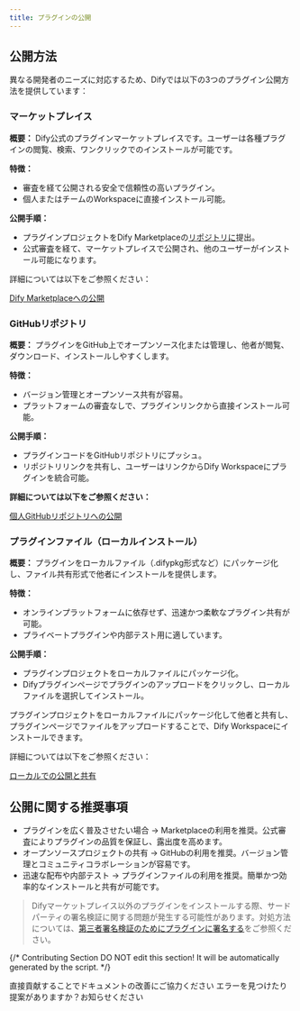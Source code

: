 ```yaml
---
title: プラグインの公開
---
```



## 公開方法

異なる開発者のニーズに対応するため、Difyでは以下の3つのプラグイン公開方法を提供しています：

### マーケットプレイス

**概要：** Dify公式のプラグインマーケットプレイスです。ユーザーは各種プラグインの閲覧、検索、ワンクリックでのインストールが可能です。

**特徴：**

* 審査を経て公開される安全で信頼性の高いプラグイン。
* 個人またはチームのWorkspaceに直接インストール可能。

**公開手順：**

* プラグインプロジェクトをDify Marketplaceの[リポジトリに](https://github.com/langgenius/dify-plugins)提出。
* 公式審査を経て、マーケットプレイスで公開され、他のユーザーがインストール可能になります。

詳細については以下をご参照ください：

[Dify Marketplaceへの公開](/ja-jp/plugins/publish-plugins/publish-to-dify-marketplace/README)

### GitHubリポジトリ

**概要：** プラグインをGitHub上でオープンソース化または管理し、他者が閲覧、ダウンロード、インストールしやすくします。

**特徴：**
* バージョン管理とオープンソース共有が容易。
* プラットフォームの審査なしで、プラグインリンクから直接インストール可能。

**公開手順：**
* プラグインコードをGitHubリポジトリにプッシュ。
* リポジトリリンクを共有し、ユーザーはリンクからDify Workspaceにプラグインを統合可能。

**詳細については以下をご参照ください：**

[個人GitHubリポジトリへの公開](/ja-jp/plugins/publish-plugins/publish-plugin-on-personal-github-repo)

### プラグインファイル（ローカルインストール）

**概要：** プラグインをローカルファイル（.difypkg形式など）にパッケージ化し、ファイル共有形式で他者にインストールを提供します。

**特徴：**
* オンラインプラットフォームに依存せず、迅速かつ柔軟なプラグイン共有が可能。
* プライベートプラグインや内部テスト用に適しています。

**公開手順：**

* プラグインプロジェクトをローカルファイルにパッケージ化。
* Difyプラグインページでプラグインのアップロードをクリックし、ローカルファイルを選択してインストール。

プラグインプロジェクトをローカルファイルにパッケージ化して他者と共有し、プラグインページでファイルをアップロードすることで、Dify Workspaceにインストールできます。

詳細については以下をご参照ください：

[ローカルでの公開と共有](./package-plugin-file-and-publish)

## 公開に関する推奨事項

* プラグインを広く普及させたい場合 → Marketplaceの利用を推奨。公式審査によりプラグインの品質を保証し、露出度を高めます。
* オープンソースプロジェクトの共有 → GitHubの利用を推奨。バージョン管理とコミュニティコラボレーションが容易です。
* 迅速な配布や内部テスト → プラグインファイルの利用を推奨。簡単かつ効率的なインストールと共有が可能です。

> Difyマーケットプレイス以外のプラグインをインストールする際、サードパーティの署名検証に関する問題が発生する可能性があります。対処方法については、[第三者署名検証のためにプラグインに署名する](./signing-plugins-for-third-party-signature-verification)をご参照ください。

{/*
Contributing Section
DO NOT edit this section!
It will be automatically generated by the script.
*/}

<CardGroup cols="2">
    <Card
        title="このページを編集する"
        icon="pen-to-square"
        href="https://github.com/langgenius/dify-docs-mintlify/edit/main/ja-jp/plugins/publish-plugins/README.mdx"
    >
        直接貢献することでドキュメントの改善にご協力ください
    </Card>
    <Card
        title="問題を報告する"
        icon="github"
        href="https://github.com/langgenius/dify-docs-mintlify/issues/new?title=ドキュメントの問題%3A%20&body=%23%23%20問題の説明%0A%3C%21--%20発見した問題について簡単に説明してください%20--%3E%0A%0A%23%23%20ページリンク%0Ahttps%3A%2F%2Fgithub.com%2Flanggenius%2Fdify-docs-mintlify%2Fblob%2Fmain%2Fja-jp/plugins/publish-plugins%2FREADME.mdx%0A%0A%23%23%20提案される変更%0A%3C%21--%20特定の変更案がある場合は、ここで説明してください%20--%3E%0A%0A%3C%21--%20ドキュメントの品質向上にご協力いただきありがとうございます！%20--%3E"
    >
        エラーを見つけたり提案がありますか？お知らせください
    </Card>
</CardGroup>
